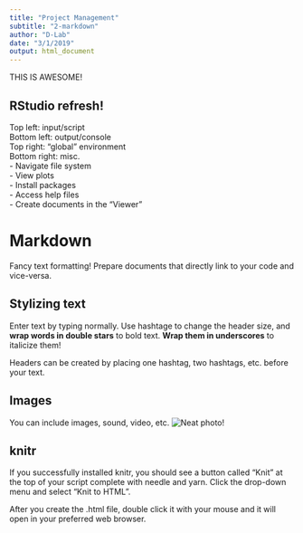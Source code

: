 ```yaml
---
title: "Project Management"
subtitle: "2-markdown"
author: "D-Lab"
date: "3/1/2019"
output: html_document
---
```


THIS IS AWESOME! 

## RStudio refresh!
Top left: input/script  
Bottom left: output/console  
Top right: "global" environment  
Bottom right: misc.  
  - Navigate file system  
  - View plots  
  - Install packages  
  - Access help files  
  - Create documents in the "Viewer"  

# Markdown
Fancy text formatting! Prepare documents that directly link to your code and vice-versa. 


## Stylizing text
Enter text by typing normally. Use hashtage to change the header size, and **wrap words in double stars** to bold text. __Wrap them in underscores__ to italicize them! 

Headers can be created by placing one hashtag, two hashtags, etc. before your text. 

## Images
You can include images, sound, video, etc. 
![Neat photo!](images/cars.jpg)

## knitr
If you successfully installed knitr, you should see a button called "Knit" at the top of your script complete with needle and yarn. Click the drop-down menu and select "Knit to HTML". 

After you create the .html file, double click it with your mouse and it will open in your preferred web browser. 
